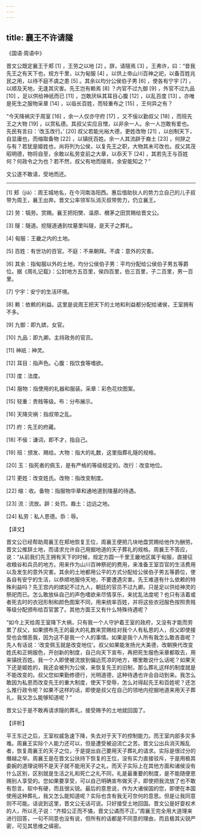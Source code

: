 ```yaml
---
---
---
```

title: 襄王不许请隧
---




《国语·周语中》

晋文公既定襄王于郏 [1] ，王劳之以地 [2] 。辞，请隧焉 [3] 。王弗许，曰：“昔我先王之有天下也，规方千里，以为甸服 [4] 。以供上帝山川百神之祀，以备百姓兆民之用，以待不庭不虞之患 [5] 。其余以均分公侯伯子男 [6] ，使各有宁宇 [7] ，以顺及天地，无逢其灾害。先王岂有赖焉 [8] ？内官不过九御 [9] ，外官不过九品 [10] ，足以供给神祇而已 [11] ，岂敢厌纵其耳目心腹 [12] ，以乱百度 [13] 。亦唯是死生之服物采章 [14] ，以临长百姓，而轻重布之 [15] ，王何异之有？

“今天降祸灾于周室 [16] ，余一人仅亦守府 [17] ，又不佞以勤叔父 [18] ，而班先王之大物 [19] ，以赏私德。其叔父实应且憎，以非余一人。余一人岂敢有爱也。先民有言曰：‘改玉改行。’ [20] 叔父若能光裕大德，更姓改物 [21] ，以创制天下，自显庸也，而缩取备物 [22] ，以镇抚百姓。余一人其流辟于裔土 [23] ，何辞之与有？若犹是姬姓也，尚将列为公侯，以复先王之职，大物其未可改也。叔父其茂昭明德，物将自至，余敢以私劳变前之大章，以忝天下 [24] ，其若先王与百姓何？何政令之为也？若不然，叔父有地而隧焉，余安能知之？”

文公遂不敢请，受地而还。



* * *



[1] 郏（jiá）：周王城地名，在今河南洛阳西。惠后借助狄人的势力立自己的儿子叔带为周王，襄王出奔。晋文公率领军队消灭叔带势力，仍立襄王。

[2] 劳：犒劳。赏赐。襄王把阳樊、温原、櫕茅之田赏赐给晋文公。

[3] 隧：隧道。挖隧道通到坟墓里叫隧，是天子之葬礼。

[4] 甸服：王畿之内的土地。

[5] 百姓：有世功的百官。不庭：不来朝拜。不虞：意外的灾害。

[6] 其余：指甸服以外的土地，均分公侯伯子男：平均分配给公侯伯子男五等爵位。据《周礼记载》：公封地方五百里，侯四百里，伯三百里，子二百里，男一百里。

[7] 宁宇：安宁的生活环境。

[8] 赖：依赖的利益。这里是说周王把天下的土地和利益都分配给诸侯，王室拥有不多。

[9] 九御：即九嫔，女官。

[10] 九品：即九卿。主持政务的官员。

[11] 神祇：神灵。

[12] 耳目：指声色。心腹：指饮食等嗜欲。

[13] 度：法度。

[14] 服物：指使用的礼器和服装。采章：彩色花纹图案。

[15] 轻重：贵贱等级。布：分布展示。

[16] 天降灾祸：指叔带之乱。

[17] 府：先王的府藏。

[18] 不佞：谦词，即不才，指自己。

[19] 班：颁发、赐给。大物：指大的礼数，这里指葬礼隧的规格。

[20] 玉：指死者的佩玉，是有严格的等级规定的。改行：改变地位。

[21] 更姓：改变姓氏。改物：指改变制度。

[22] 缩：收。备物：指服物华章和通地道到陵墓的待遇。

[23] 流：流放。辟：处罚。裔土：边远之地。

[24] 私劳：私人恩德。忝：辱。

【译文】

晋文公已经帮助周襄王在郏地恢复王位，周襄王便把几块地盘赏赐给他作为酬劳。晋文公推辞土地，而请求允许自己用掘地道的天子葬礼的规格。周襄王不答应，说：“从前我们先王拥有天下的时候，规定方圆一千里王畿地区属于甸服，直接征收粮谷和兵员的地方。用来作为山川百神祭祀的费用，来准备王室百官的生活费用以及发生的意外灾害。其余的土地都用公平的方式分配给公侯伯子男五等爵位，使各自有安宁的生活，以恭顺地服侍天地，不要遭遇灾害。先王难道有什么依赖的特殊利益吗？先王宫内的嫔妃不过九人，朝廷的官员不过九卿。只是足以供给神灵的祭祀而已。怎么敢放纵自己的声色嗜欲来尽情享乐，来扰乱法度呢？也只有活着或者死去时的衣冠形制和颜色图案不同，用来统率百姓，并将这些衣冠服色按照贵贱等级分配颁布给百官罢了。其他方面王又有什么特殊待遇呢？

“如今上天给周王室降下大祸，只有我一个人守护着王室的政府，又没有才能而劳累了叔父，如果颁布先王的最大的礼数来赏赐给对我个人有私恩的人，叔父即使接受也会憎恶我，因为这不是我一个人的事情。如果是我个人所有我怎么敢吝啬呢？先人有话说：‘改变佩玉就是改变地位’。叔父如果能发扬光大美德，改朝换代改变姓氏和正朔服色，开创新的制度，自己向天下宣布，再把死生服色采章都取去，用来镇抚百姓。我一个人即使被流放到偏远荒凉的地方，哪里敢说什么话呢？如果天下还是姬姓的，我还会被列为公侯，来恢复先王的旧制，那么葬礼这样的制度就是不能改变的。叔父您如果勤修德行，光明道德，这种待遇也许会自动到来。我怎么敢因为私恩而改变先王的重大制度，使天下受辱，怎么对得起先王和百姓呢？还怎么推行政令呢？如果不这样的话，即使是叔父在自己的领地内挖掘地道来用天子葬礼，我又怎么能够知道呢？”

晋文公于是不敢再请求隧的葬礼，接受赐予的土地就回国了。

【评析】

平王东迁之后，王室权威急速下降，失去对于天下的控制能力。而王室内部多灾多难。周襄王实际个人能力还可以，但是遭受被迫流亡之苦。晋文公出兵消灭叛乱者，恢复周襄王的天子之位，于是提出自己要用天子葬礼的请求。实际是很过分的僭越之举。周襄王是在晋文公扶持下恢复的王位，没有实力直接驳斥，于是用极其委婉的道理说明不是天子就不能用天子之礼，而天子实际上在其他方面和诸侯没有什么区别，区别就是生活之礼和死亡之礼不同，礼是最重要的制度，是不能随便恩赐别人享受的。您如果要享受，可以自己明确宣布做天子，即使把我流放了也不敢有怨言。软中有硬，而且很尖锐。最后的意思说，作为大诸侯国的您，即使在本国使用这种葬礼，我又怎么能知道呢？实际也含有我无可奈何的意思。但是让我同意则不可能。话说到这里，晋文公无话可说。只好接受土地回国。晋文公是好耍权术的人，所以孔子说：“齐桓公正而不憰，晋文公谲而不正。”周襄王完全用大道理来进行回答，一句不同意也没有说，但所有的话都是不同意的理由，而且极其尖锐严密，可见其思维之缜密。
